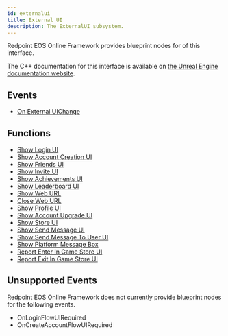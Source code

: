 ```yaml
---
id: externalui
title: External UI
description: The ExternalUI subsystem.
---
```



Redpoint EOS Online Framework provides blueprint nodes for <CoverageBadge coverage={89} /> of this interface.

The C++ documentation for this interface is available on [the Unreal Engine documentation website](https://dev.epicgames.com/documentation/en-us/unreal-engine/API/Plugins/OnlineSubsystem/Interfaces/IOnlineExternalUI/).

## Events

- [On External UIChange](./event/onexternaluichange.mdx)

## Functions

- [Show Login UI](./function/showloginui.mdx)
- [Show Account Creation UI](./function/showaccountcreationui.mdx)
- [Show Friends UI](./function/showfriendsui.mdx)
- [Show Invite UI](./function/showinviteui.mdx)
- [Show Achievements UI](./function/showachievementsui.mdx)
- [Show Leaderboard UI](./function/showleaderboardui.mdx)
- [Show Web URL](./function/showweburl.mdx)
- [Close Web URL](./function/closeweburl.mdx)
- [Show Profile UI](./function/showprofileui.mdx)
- [Show Account Upgrade UI](./function/showaccountupgradeui.mdx)
- [Show Store UI](./function/showstoreui.mdx)
- [Show Send Message UI](./function/showsendmessageui.mdx)
- [Show Send Message To User UI](./function/showsendmessagetouserui.mdx)
- [Show Platform Message Box](./function/showplatformmessagebox.mdx)
- [Report Enter In Game Store UI](./function/reportenteringamestoreui.mdx)
- [Report Exit In Game Store UI](./function/reportexitingamestoreui.mdx)

## Unsupported Events

Redpoint EOS Online Framework does not currently provide blueprint nodes for the following events.

- OnLoginFlowUIRequired
- OnCreateAccountFlowUIRequired
